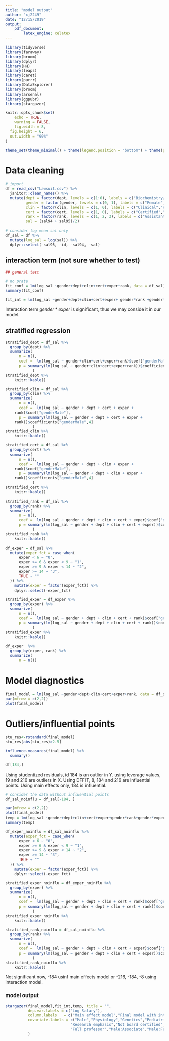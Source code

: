 ```yaml
---
title: "model output"
author: "xj2249"
date: "12/15/2019"
output:
    pdf_document:
        latex_engine: xelatex
---
```


```r
library(tidyverse)
library(faraway)
library(broom)
library(dplyr)
library(HH)
library(leaps)
library(caret)
library(purrr)
library(DataExplorer)
library(broom)
library(arsenal)
library(ggpubr)
library(stargazer)

knitr::opts_chunk$set(
	echo = TRUE,
	warning = FALSE,
	fig.width = 8, 
  fig.height = 6,
  out.width = "90%"
)

theme_set(theme_minimal() + theme(legend.position = "bottom") + theme(plot.title = element_text(hjust = 0.5)))

```

# Data cleaning

```r
# import
df = read_csv("Lawsuit.csv") %>% 
  janitor::clean_names() %>% 
  mutate(dept = factor(dept, levels = c(1:6), labels = c("Biochemistry/Molecular Biology", "Physiology ", "Genetics", "Pediatrics", "Medicine", "Surgery")),
         gender = factor(gender, levels = c(0, 1), labels = c("Female","Male")),
         clin = factor(clin, levels = c(1, 0), labels = c("Clinical","Research")),
         cert = factor(cert, levels = c(1, 0), labels = c("Certified","Not certified")),
         rank = factor(rank, levels = c(1, 2, 3), labels = c("Assistant", "Associate", "Full professor")),
         sal = (sal94 + sal95)/2) 

# consider log mean sal only 
df_sal = df %>%   
  mutate(log_sal = log(sal)) %>% 
  dplyr::select(-sal95, -id, -sal94, -sal)
```
## interaction term (not sure whether to test)

```r
## general test 

# no prate
fit_conf = lm(log_sal ~gender+dept+clin+cert+exper+rank, data = df_sal)
summary(fit_conf)

fit_int = lm(log_sal ~gender+dept+clin+cert+exper+ gender*rank +gender*exper, data = df_sal)

```

Interaction term $gender*exper$ is significant, thus we may conside it in our model.


## stratified regression

```r
stratified_dept = df_sal %>%
  group_by(dept) %>%
  summarize(
      n = n(),
      coef =  lm(log_sal ~ gender+clin+cert+exper+rank)$coef["genderMale"],
      p = summary(lm(log_sal ~ gender+clin+cert+exper+rank))$coefficients["genderMale",4]
            )
stratified_dept %>% 
    knitr::kable()

stratified_clin = df_sal %>%
  group_by(clin) %>%
  summarize(
      n = n(),
      coef =  lm(log_sal ~ gender + dept + cert + exper + 
    rank)$coef["genderMale"],
      p = summary(lm(log_sal ~ gender + dept + cert + exper + 
    rank))$coefficients["genderMale",4]
            )
stratified_clin %>% 
    knitr::kable()

stratified_cert = df_sal %>%
  group_by(cert) %>%
  summarize(
      n = n(),
      coef =  lm(log_sal ~ gender + dept + clin + exper + 
    rank)$coef["genderMale"],
      p = summary(lm(log_sal ~ gender + dept + clin + exper + 
    rank))$coefficients["genderMale",4]
            )
stratified_cert %>% 
    knitr::kable()

stratified_rank = df_sal %>%
  group_by(rank) %>%
  summarize(
      n = n(),
      coef =  lm(log_sal ~ gender + dept + clin + cert + exper)$coef["genderMale"],
      p = summary(lm(log_sal ~ gender + dept + clin + cert + exper))$coefficients["genderMale",4]
            )
stratified_rank %>% 
    knitr::kable()
```


```r
df_exper = df_sal %>%
  mutate(exper_fct = case_when(
      exper < 6 ~ "0",
      exper >= 6 & exper < 9 ~ "1",
      exper >= 9 & exper < 14 ~ "2",
      exper >= 14 ~ "3",
      TRUE ~ ""
  )) %>% 
    mutate(exper = factor(exper_fct)) %>% 
    dplyr::select(-exper_fct)

stratified_exper = df_exper %>%
  group_by(exper) %>%
  summarize(
      n = n(),
      coef =  lm(log_sal ~ gender + dept + clin + cert + rank)$coef["genderMale"],
      p = summary(lm(log_sal ~ gender + dept + clin + cert + rank))$coefficients["genderMale",4]
            )
stratified_exper %>% 
    knitr::kable()

df_exper  %>%
  group_by(exper, rank) %>%
  summarize(
      n = n())
```



# Model diagnostics

```r
final_model = lm(log_sal ~gender+dept+clin+cert+exper+rank, data = df_sal)
par(mfrow = c(2,2))
plot(final_model)
```

# Outliers/influential points

```r
stu_res<-rstandard(final_model)
stu_res[abs(stu_res)>2.5]

influence.measures(final_model) %>% 
  summary()

df[184,]
```

Using studentized residuals, id 184 is an outlier in Y. using leverage values, 19 and 216 are outliers in X. Using DFFIT, 8, 184 and 216 are influential points. Using main effects only, 184 is influential.

```r
# consider the data without influential points
df_sal_noinflu = df_sal[-184, ]

par(mfrow = c(2,2))
plot(final_model)
temp = lm(log_sal ~gender+dept+clin+cert+exper+gender*rank+gender*exper, data = df_sal_noinflu)
summary(temp)

df_exper_noinflu = df_sal_noinflu %>%
  mutate(exper_fct = case_when(
      exper < 6 ~ "0",
      exper >= 6 & exper < 9 ~ "1",
      exper >= 9 & exper < 14 ~ "2",
      exper >= 14 ~ "3",
      TRUE ~ ""
  )) %>% 
    mutate(exper = factor(exper_fct)) %>% 
    dplyr::select(-exper_fct)

stratified_exper_noinflu = df_exper_noinflu %>%
  group_by(exper) %>%
  summarize(
      n = n(),
      coef =  lm(log_sal ~ gender + dept + clin + cert + rank)$coef["genderMale"],
      p = summary(lm(log_sal ~ gender + dept + clin + cert + rank))$coefficients["genderMale",4]
            )
stratified_exper_noinflu %>% 
    knitr::kable()

stratified_rank_noinflu = df_sal_noinflu %>%
  group_by(rank) %>%
  summarize(
      n = n(),
      coef =  lm(log_sal ~ gender + dept + clin + cert + exper)$coef["genderMale"],
      p = summary(lm(log_sal ~ gender + dept + clin + cert + exper))$coefficients["genderMale",4]
            )
stratified_rank_noinflu %>% 
    knitr::kable()
```

Not significant now, -184 usinf main effects model or -216, -184, -8 using interaction model.

### model output 
```r
stargazer(final_model,fit_int,temp, title = "",
          dep.var.labels = c("Log Salary"),
          column.labels   = c("Main effect model","Final model with interaction", "Final model without 184"), 
          covariate.labels = c("Male","Physiology","Genetics","Pediatrics","Medicine", "Surgery",
                             "Research emphasis","Not board certified","Experience","Associate", 
                             "Full professor","Male:Associate","Male:Full professor","Male:Experience")
          )
```

